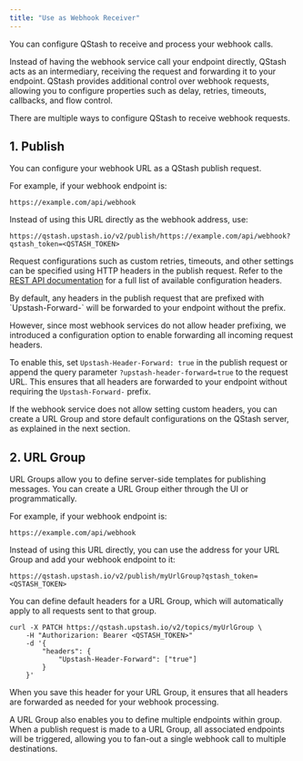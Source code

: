 ```yaml
---
title: "Use as Webhook Receiver"
---
```


You can configure QStash to receive and process your webhook calls.

Instead of having the webhook service call your endpoint directly, QStash acts as an intermediary, receiving the request and forwarding it to your endpoint. 
QStash provides additional control over webhook requests, allowing you to configure properties such as delay, retries, timeouts, callbacks, and flow control.

There are multiple ways to configure QStash to receive webhook requests.

## 1. Publish

You can configure your webhook URL as a QStash publish request.

For example, if your webhook endpoint is:

`
https://example.com/api/webhook
`

Instead of using this URL directly as the webhook address, use:

`
https://qstash.upstash.io/v2/publish/https://example.com/api/webhook?qstash_token=<QSTASH_TOKEN>
`

Request configurations such as custom retries, timeouts, and other settings can be specified using HTTP headers in the publish request. 
Refer to the [REST API documentation](/qstash/api/publish) for a full list of available configuration headers.

<Note>
By default, any headers in the publish request that are prefixed with `Upstash-Forward-` will be forwarded to your endpoint without the prefix.

However, since most webhook services do not allow header prefixing, we introduced a configuration option to enable forwarding all incoming request headers.

To enable this, set `Upstash-Header-Forward: true` in the publish request or append the query parameter `?upstash-header-forward=true` to the request URL. This ensures that all headers are forwarded to your endpoint without requiring the `Upstash-Forward-` prefix.
</Note>

If the webhook service does not allow setting custom headers, you can create a URL Group and store default configurations on the QStash server, as explained in the next section.

## 2. URL Group

URL Groups allow you to define server-side templates for publishing messages. You can create a URL Group either through the UI or programmatically.

For example, if your webhook endpoint is:

`https://example.com/api/webhook`

Instead of using this URL directly, you can use the address for your URL Group and add your webhook endpoint to it:

`
https://qstash.upstash.io/v2/publish/myUrlGroup?qstash_token=<QSTASH_TOKEN>
`

You can define default headers for a URL Group, which will automatically apply to all requests sent to that group.

```
curl -X PATCH https://qstash.upstash.io/v2/topics/myUrlGroup \
    -H "Authorizarion: Bearer <QSTASH_TOKEN>"
    -d '{
        "headers": {
            "Upstash-Header-Forward": ["true"]
        }
    }'
```

When you save this header for your URL Group, it ensures that all headers are forwarded as needed for your webhook processing.

A URL Group also enables you to define multiple endpoints within group. 
When a publish request is made to a URL Group, all associated endpoints will be triggered, allowing you to fan-out a single webhook call to multiple destinations.
